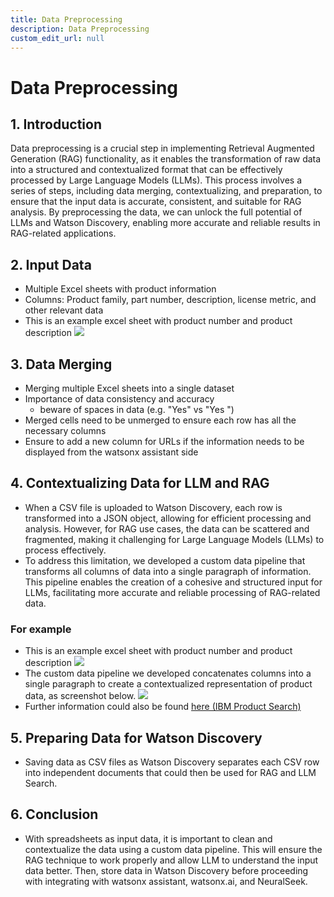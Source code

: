 ```yaml
---
title: Data Preprocessing
description: Data Preprocessing
custom_edit_url: null
---
```


# Data Preprocessing

## 1. Introduction
Data preprocessing is a crucial step in implementing Retrieval Augmented Generation (RAG) functionality, as it enables the transformation of raw data into a structured and contextualized format that can be effectively processed by Large Language Models (LLMs). This process involves a series of steps, including data merging, contextualizing, and preparation, to ensure that the input data is accurate, consistent, and suitable for RAG analysis. By preprocessing the data, we can unlock the full potential of LLMs and Watson Discovery, enabling more accurate and reliable results in RAG-related applications.
## 2. Input Data
- Multiple Excel sheets with product information
- Columns: Product family, part number, description, license metric, and other relevant data
- This is an example excel sheet with product number and product description
![](../../assets/screenshots/data_proprocessing_excel.png)
## 3. Data Merging
- Merging multiple Excel sheets into a single dataset
- Importance of data consistency and accuracy
    - beware of spaces in data (e.g. "Yes" vs "Yes ")
- Merged cells need to be unmerged to ensure each row has all the necessary columns
- Ensure to add a new column for URLs if the information needs to be displayed from the watsonx assistant side
## 4. Contextualizing Data for LLM and RAG
- When a CSV file is uploaded to Watson Discovery, each row is transformed into a JSON object, allowing for efficient processing and analysis. However, for RAG use cases, the data can be scattered and fragmented, making it challenging for Large Language Models (LLMs) to process effectively. 
- To address this limitation, we developed a custom data pipeline that transforms all columns of data into a single paragraph of information. This pipeline enables the creation of a cohesive and structured input for LLMs, facilitating more accurate and reliable processing of RAG-related data.

### For example
- This is an example excel sheet with product number and product description
![](../../assets/screenshots/data_proprocessing_excel.png)
- The custom data pipeline we developed concatenates columns into a single paragraph to create a contextualized representation of product data, as screenshot below.
![](../../assets/screenshots/data_proprocessing_processed.png)
- Further information could also be found [here (IBM Product Search)](https://www.ibm.com/about/software-licensing/us-en/product_search?search=D26ABLL&type=all&platform=)
## 5. Preparing Data for Watson Discovery
- Saving data as CSV files as Watson Discovery separates each CSV row into independent documents that could then be used for RAG and LLM Search.
## 6. Conclusion
- With spreadsheets as input data, it is important to clean and contextualize the data using a custom data pipeline. This will ensure the RAG technique to work properly and allow LLM to understand the input data better. Then, store data in Watson Discovery before proceeding with integrating with watsonx assistant, watsonx.ai, and NeuralSeek.